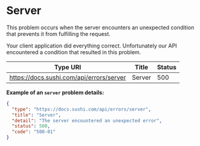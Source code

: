 # Server

This problem occurs when the server encounters an unexpected condition that prevents it from fulfilling the request.

Your client application did everything correct. Unfortunately our API encountered a condition that resulted in this problem.

|**Type URI**|**Title**|**Status**|
|---|---|---|
|https://docs.sushi.com/api/errors/server|Server|500|

**Example of an <code>server</code> problem details:**

```json
{
  "type": "https://docs.sushi.com/api/errors/server",
  "title": "Server",
  "detail": "The server encountered an unexpected error",
  "status": 500,
  "code": "500-01"
}
```